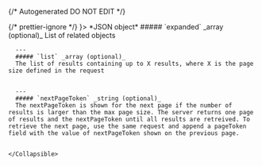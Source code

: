 {/* Autogenerated DO NOT EDIT  */}


<TabbedSection tabLabel='Status Code'>
  {/* prettier-ignore */}
  <Tab title={<StatusCode code={"200"} />}>
    *JSON object*
    <Collapsible openLabel={Labels.showProperties} closeLabel={Labels.hideProperties} defaultOpen={true}>
      ##### `expanded` _array (optional)_
      List of related objects
          
        
      ---
      ##### `list` _array (optional)_
      The list of results containing up to X results, where X is the page size defined in the request
          
        
      ---
      ##### `nextPageToken` _string (optional)_
      The nextPageToken is shown for the next page if the number of results is larger than the max page size. The server returns one page of results and the nextPageToken until all results are retreived. To retrieve the next page, use the same request and append a pageToken field with the value of nextPageToken shown on the previous page.
          
        
    </Collapsible>
  </Tab>
</TabbedSection>
